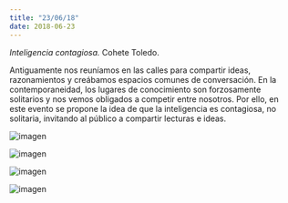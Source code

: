 ```yaml
---
title: "23/06/18"
date: 2018-06-23
---
```


_Inteligencia contagiosa._ Cohete Toledo.

Antiguamente nos reuníamos en las calles para compartir ideas, razonamientos y creábamos espacios comunes de conversación. En la contemporaneidad, los lugares de conocimiento son forzosamente solitarios y nos vemos obligados a competir entre nosotros. Por ello, en este evento se propone la idea de que la inteligencia es contagiosa, no solitaria, invitando al público a compartir lecturas e ideas.

![imagen](./imagenes/varios-11.jpg)

![imagen](./imagenes/varios-12.jpg)

![imagen](./imagenes/varios-13.jpg)

![imagen](./imagenes/varios-14.jpg)

